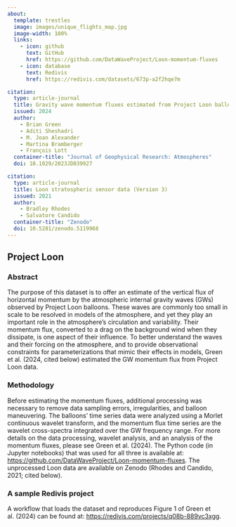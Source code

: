 ```yaml
---
about:
  template: trestles
  image: images/unique_flights_map.jpg
  image-width: 100%
  links:
    - icon: github
      text: GitHub
      href: https://github.com/DataWaveProject/Loon-momentum-fluxes
    - icon: database
      text: Redivis
      href: https://redivis.com/datasets/673p-a2f2hqe7m

citation:
  type: article-journal
  title: Gravity wave momentum fluxes estimated from Project Loon balloon data
  issued: 2024
  author:
    - Brian Green
    - Aditi Sheshadri
    - M. Joan Alexander
    - Martina Bramberger
    - François Lott
  container-title: "Journal of Geophysical Research: Atmospheres"
  doi: 10.1029/2023JD039927

citation:
  type: article-journal
  title: Loon stratospheric sensor data (Version 3)
  issued: 2021
  author:
    - Bradley Rhodes
    - Salvatore Candido
  container-title: "Zenodo"
  doi: 10.5281/zenodo.5119968
---
```


## Project Loon

### Abstract

The purpose of this dataset is to offer an estimate of the vertical flux of horizontal momentum by the atmospheric internal gravity waves (GWs) observed by Project Loon balloons. These waves are commonly too small in scale to be resolved in models of the atmosphere, and yet they play an important role in the atmosphere's circulation and variability. Their momentum flux, converted to a drag on the background wind when they dissipate, is one aspect of their influence. To better understand the waves and their forcing on the atmosphere, and to provide observational constraints for parameterizations that mimic their effects in models, Green et al. (2024, cited below) estimated the GW momentum flux from Project Loon data.

### Methodology

Before estimating the momentum fluxes, additional processing was necessary to remove data sampling errors, irregularities, and balloon maneuvering. The balloons' time series data were analyzed using a Morlet continuous wavelet transform, and the momentum flux time series are the wavelet cross-spectra integrated over the GW frequency range. For more details on the data processing, wavelet analysis, and an analysis of the momentum fluxes, please see Green et al. (2024). The Python code (in Jupyter notebooks) that was used for all three is available at: <https://github.com/DataWaveProject/Loon-momentum-fluxes>. The unprocessed Loon data are available on Zenodo (Rhodes and Candido, 2021; cited below).

### A sample Redivis project

A workflow that loads the dataset and reproduces Figure 1 of Green et al. (2024) can be found at: <https://redivis.com/projects/q08b-889vc3xgg>.
